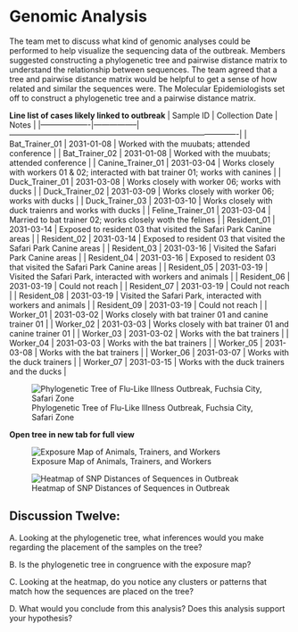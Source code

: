 # Genomic Analysis

The team met to discuss what kind of genomic analyses could be performed to help visualize the sequencing data of the outbreak. Members suggested constructing a phylogenetic tree and pairwise distance matrix to understand the relationship between sequences. The team agreed that a tree and pairwise distance matrix would be helpful to get a sense of how related and similar the sequences were. The Molecular Epidemiologists set off to construct a phylogenetic tree and a pairwise distance matrix.

**Line list of cases likely linked to outbreak**
| Sample ID         | Collection Date | Notes                                                                                  |
|-------------------|-----------------|----------------------------------------------------------------------------------------|
| Bat_Trainer_01    | 2031-01-08      | Worked with the muubats; attended conference                                           |
| Bat_Trainer_02    | 2031-01-08      | Worked with the muubats; attended conference                                           |
| Canine_Trainer_01 | 2031-03-04      | Works closely with workers 01 & 02; interacted with bat trainer 01; works with canines |
| Duck_Trainer_01   | 2031-03-08      | Works closely with worker 06; works with ducks                                         |
| Duck_Trainer_02   | 2031-03-09      | Works closely with worker 06; works with ducks                                         |
| Duck_Trainer_03   | 2031-03-10      | Works closely with duck traienrs and works with ducks                                  |
| Feline_Trainer_01 | 2031-03-04      | Married to bat trainer 02; works closely woth the felines                              |
| Resident_01       | 2031-03-14      | Exposed to resident 03 that visited the Safari Park Canine areas                       |
| Resident_02       | 2031-03-14      | Exposed to resident 03 that visited the Safari Park Canine areas                       |
| Resident_03       | 2031-03-16      | Visited the Safari Park Canine areas                                                   |
| Resident_04       | 2031-03-16      | Exposed to resident 03 that visited the Safari Park Canine areas                       |
| Resident_05       | 2031-03-19      | Visited the Safari Park, interacted with workers and animals                           |
| Resident_06       | 2031-03-19      | Could not reach                                                                        |
| Resident_07       | 2031-03-19      | Could not reach                                                                        |
| Resident_08       | 2031-03-19      | Visited the Safari Park, interacted with workers and animals                           |
| Resident_09       | 2031-03-19      | Could not reach                                                                        |
| Worker_01         | 2031-03-02      | Works closely with bat trainer 01 and canine trainer 01                                |
| Worker_02         | 2031-03-03      | Works closely with bat trainer 01 and canine trainer 01                                |
| Worker_03         | 2031-03-02      | Works with the bat trainers                                                            |
| Worker_04         | 2031-03-03      | Works with the bat trainers                                                            |
| Worker_05         | 2031-03-08      | Works with the bat trainers                                                            |
| Worker_06         | 2031-03-07      | Works with the duck trainers                                                           |
| Worker_07         | 2031-03-15      | Works with the duck trainers and the ducks                                             |


![Phylogenetic Tree of Flu-Like Illness Outbreak, Fuchsia City, Safari Zone](../images/outbreak-tree.jpg)

**Open tree in new tab for full view**

![Exposure Map of Animals, Trainers, and Workers](../images/case_mapping.jpeg)

![Heatmap of SNP Distances of Sequences in Outbreak](../images/heatmap14.jpeg)



## Discussion Twelve:
A. Looking at the phylogenetic tree, what inferences would you make regarding the placement of the samples on the tree?


B. Is the phylogenetic tree in congruence with the exposure map?



C. Looking at the heatmap, do you notice any clusters or patterns that match how the sequences are placed on the tree?



D. What would you conclude from this analysis? Does this analysis support your hypothesis?


